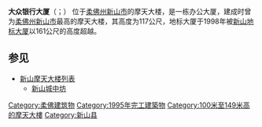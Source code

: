 {{Unreferenced|time=2020-12-20T12:18:49+00:00}} 
{{Infobox building
| building_name = 大众银行大厦
| native_name = Menara Public Bank
| logo = 
| logo_width = 150px
| image = Public Bank Tower.jpg
| image_width = 
| caption = 
| location = 
| location_town = {{flagicon|Johor}} [[柔佛州|柔佛州]][[新山市|新山市]]
| location_country = {{MYS}}
| mapframe-zoom = 16
| Status = 
| coordinates = {{Coord|1|27|42.0|N|103|45|46.0|E|display=inline,title}} 
| start_date = 
| completion_date = 1995年
| closing_date = 
| building_type = [[办公室|办公室]]
| architectural = {{convert|117|m|ft|0|abbr=on}}
| tip = {{convert|117|m|ft|0|abbr=on}}
| developer = 
| operator = 
| owner = [[大众银行|大众银行]]
| architect = 
| engineer = 
| number_of_restaurants = 
| number_of_rooms = 
| number_of_suites = 
| floor_area = 
| floors = 30
| structural_engineer = 
| services_engineer = 
}}

'''大众银行大厦'''（{{lang-en|Public Bank Tower}}；{{lang-ms|Menara Public Bank}}） 位于[[柔佛州|柔佛州]][[新山市|新山市]]的摩天大楼，是一栋办公大厦，建成时曾为[[柔佛州|柔佛州]][[新山市|新山市]]最高的摩天大楼，其高度为117公尺，地标大厦于1998年被[[新山地标大厦|新山地标大厦]]以161公尺的高度超越。

==参见==
*[[新山摩天大楼列表|新山摩天大楼列表]]
**[[新山城中坊|新山城中坊]]

[[Category:柔佛建筑物|Category:柔佛建筑物]]
[[Category:1995年完工建築物|Category:1995年完工建築物]]
[[Category:100米至149米高的摩天大樓|Category:100米至149米高的摩天大樓]]
[[Category:新山县|Category:新山县]]


{{马来西亚小作品}}